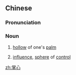 ==Chinese==
{{zh-forms}}

===Pronunciation===
{{zh-pron
|m=zhǎngxīn
|c=zoeng2 sam1
|mn=qz,tw,xm:chióng-sim/twv,zz:chiáng-sim
|cat=n
}}

===Noun===
{{zh-noun}}
# [[hollow]] of one's [[palm]]
# {{lb|zh|figuratively}} [[influence]], [[sphere]] of [[control]]

[[zh:掌心]]
